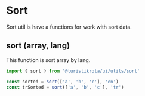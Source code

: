 
<Meta title='Utils/sort' />

# Sort

Sort util is have a functions for work with sort data.

## sort (array, lang)

This function is sort array by lang.

```js
import { sort } from '@turistikrota/ui/utils/sort'

const sorted = sort(['a', 'b', 'c'], 'en')
const trSorted = sort(['a', 'b', 'c'], 'tr')
```
